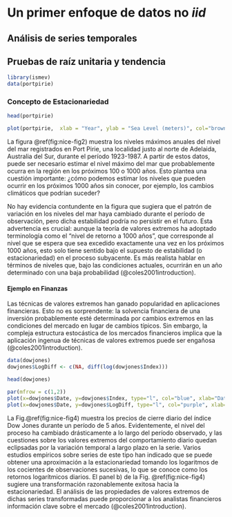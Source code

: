 # Un primer enfoque de datos no $iid$ {#cross}

## Análisis de series temporales


## Pruebas de raíz unitaria y tendencia

```r
library(ismev)
data(portpirie)
```


### Concepto de Estacionariedad

```r
head(portpirie)
```


```r

plot(portpirie,  xlab = "Year", ylab = "Sea Level (meters)", col="brown")
```


La figura \@ref(fig:nice-fig2) muestra los niveles máximos anuales del nivel del mar registrados en Port Pirie, una localidad justo al norte de Adelaida, Australia del Sur, durante el período 1923-1987. A partir de estos datos, puede ser necesario estimar el nivel máximo del mar que probablemente ocurra en la región en los próximos 100 o 1000 años. Esto plantea una cuestión importante: ¿cómo podemos estimar los niveles que pueden ocurrir en los próximos 1000 años sin conocer, por ejemplo, los cambios climáticos que podrían suceder?

No hay evidencia contundente en la figura que sugiera que el patrón de variación en los niveles del mar haya cambiado durante el período de observación, pero dicha estabilidad podría no persistir en el futuro. Esta advertencia es crucial: aunque la teoría de valores extremos ha adoptado terminología como el "nivel de retorno a 1000 años", que corresponde al nivel que se espera que sea excedido exactamente una vez en los próximos 1000 años, esto solo tiene sentido bajo el supuesto de estabilidad (o estacionariedad) en el proceso subyacente. Es más realista hablar en términos de niveles que, bajo las condiciones actuales, ocurrirán en un año determinado con una baja probabilidad (@coles2001introduction).

#### Ejemplo en Finanzas

Las técnicas de valores extremos han ganado popularidad en aplicaciones financieras. Esto no es sorprendente: la solvencia financiera de una inversión probablemente esté determinada por cambios extremos en las condiciones del mercado en lugar de cambios típicos. Sin embargo, la compleja estructura estocástica de los mercados financieros implica que la aplicación ingenua de técnicas de valores extremos puede ser engañosa (@coles2001introduction).

```r
data(dowjones)
dowjones$LogDiff <- c(NA, diff(log(dowjones$Index)))
```


```r
head(dowjones)
```






```r
par(mfrow = c(1,2))
plot(x=dowjones$Date, y=dowjones$Index, type="l", col="blue", xlab="Date", ylab="Index", main="a)")
plot(x=dowjones$Date, y=dowjones$LogDiff, type="l", col="purple", xlab="Date", ylab="diff log Index", main="b)")
```


La Fig.\@ref(fig:nice-fig4) muestra los precios de cierre diario del índice Dow Jones durante un período de 5 años. Evidentemente, el nivel del proceso ha cambiado drásticamente a lo largo del período observado, y las cuestiones sobre los valores extremos del comportamiento diario quedan eclipsadas por la variación temporal a largo plazo en la serie. Varios estudios empíricos sobre series de este tipo han indicado que se puede obtener una aproximación a la estacionariedad tomando los logaritmos de los cocientes de observaciones sucesivas, lo que se conoce como los retornos logarítmicos diarios. El panel b) de la Fig. \@ref(fig:nice-fig4)  sugiere una transformación razonablemente exitosa hacia la estacionariedad. El análisis de las propiedades de valores extremos de dichas series transformadas puede proporcionar a los analistas financieros información clave sobre el mercado (@coles2001introduction).



